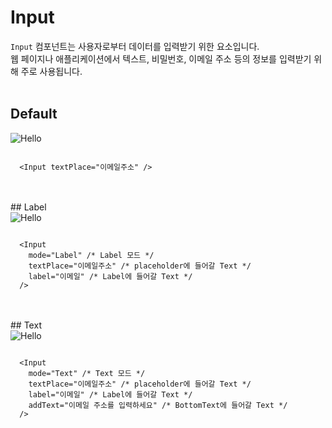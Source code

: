 
# Input

`Input` 컴포넌트는 사용자로부터 데이터를 입력받기 위한 요소입니다.<br /> 웹 페이지나 애플리케이션에서 텍스트, 비밀번호, 이메일 주소 등의 정보를 입력받기 위해 주로 사용됩니다.
<br />
<br />
## Default

<div
  style={{
    border: "0.5px solid gray",
    borderRadius: "8px",
    display: "flex",
    justifyContent: "center",
    alignItems: "center",
    padding: "32px",
  }}
>
  <Image src="/Input/Default.svg" alt="Hello" width={500} height={500} />
</div>

```tsx /textPlace/

  <Input textPlace="이메일주소" />

```

<br />
<br />
## Label

<div
  style={{
    border: "0.5px solid gray",
    borderRadius: "8px",
    display: "flex",
    justifyContent: "center",
    alignItems: "center",
    padding: "32px",
  }}
>
  <Image src="/Input/With Label.svg" alt="Hello" width={500} height={500} />
</div>

```tsx {3-5}

  <Input 
    mode="Label" /* Label 모드 */
    textPlace="이메일주소" /* placeholder에 들어갈 Text */
    label="이메일" /* Label에 들어갈 Text */
  />

```

<br />
<br />
## Text

<div
  style={{
    border: "0.5px solid gray",
    borderRadius: "8px",
    display: "flex",
    justifyContent: "center",
    alignItems: "center",
    padding: "32px",
  }}
>
  <Image src="/Input/With Text.svg" alt="Hello" width={500} height={500} />
</div>

```tsx {3-6} copy

  <Input
    mode="Text" /* Text 모드 */
    textPlace="이메일주소" /* placeholder에 들어갈 Text */
    label="이메일" /* Label에 들어갈 Text */
    addText="이메일 주소를 입력하세요" /* BottomText에 들어갈 Text */
  />

```


